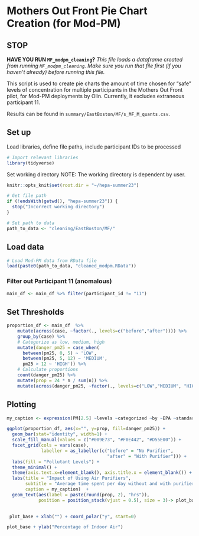 # Mothers Out Front Pie Chart Creation (for Mod-PM)

## STOP

**HAVE YOU RUN `MF_modpm_cleaning`?**
*This file loads a dataframe created from running `MF_modpm_cleaning`. Make sure you run that file first (if you haven't already) before running this file.*

This script is used to create pie charts the amount of time chosen for "safe" levels of concentration for multiple participants in the Mothers Out Front pilot, for Mod-PM deployments by Olin. Currently, it excludes extraneous participant 11.

Results can be found in `summary/EastBoston/MF/s_MF_M_quants.csv`.

## Set up
Load libraries, define file paths, include participant IDs to be processed
```r
# Import relevant libraries
library(tidyverse)
```

Set working directory
NOTE: The working directory is dependent by user. 
```r
knitr::opts_knit$set(root.dir = "~/hepa-summer23")
```

```r
# Get file path
if (!endsWith(getwd(), "hepa-summer23")) {
  stop("Incorrect working directory")
}
```

```r
# Set path to data
path_to_data <- "cleaning/EastBoston/MF/"
```

## Load data
```r
# Load Mod-PM data from RData file
load(paste0(path_to_data, "cleaned_modpm.RData"))
```

### Filter out Participant 11 (anomalous)
```r
main_df <- main_df %>% filter(participant_id != "11")
```

## Set Thresholds
```r
proportion_df <- main_df  %>% 
    mutate(across(case, ~factor(., levels=c("before","after")))) %>%
    group_by(case) %>%
    # Categorize as low, medium, high
    mutate(danger_pm25 = case_when(
      between(pm25, 0, 5) ~ 'LOW',
      between(pm25, 5, 12) ~ 'MEDIUM',
      pm25 > 12 ~ 'HIGH')) %>%
    # Calculate proportions
    count(danger_pm25) %>%
    mutate(prop = 24 * n / sum(n)) %>% 
    mutate(across(danger_pm25, ~factor(., levels=c("LOW","MEDIUM", "HIGH"))))
```

## Plotting
```r
my_caption <- expression(PM[2.5] ~levels ~categorized ~by ~EPA ~standards)

ggplot(proportion_df, aes(x="", y=prop, fill=danger_pm25)) +
  geom_bar(stat="identity", width=1) +
  scale_fill_manual(values = c("#009E73", "#F0E442", "#D55E00")) +
  facet_grid(cols = vars(case),
             labeller = as_labeller(c("before" = "No Purifier", 
                                      "after" = "With Purifier"))) +
  labs(fill = "Pollutant Levels") + 
  theme_minimal() +
  theme(axis.text.x=element_blank(), axis.title.x = element_blank()) +
  labs(title = "Impact of Using Air Purifiers",
       subtitle = "Average time spent per day without and with purifier",
       caption = my_caption)  + 
  geom_text(aes(label = paste(round(prop, 2), "hrs")),
            position = position_stack(vjust = 0.5), size = 3)-> plot_base
  
```

```r
 plot_base + xlab("") + coord_polar("y", start=0)
```
```r
plot_base + ylab("Percentage of Indoor Air")
```




